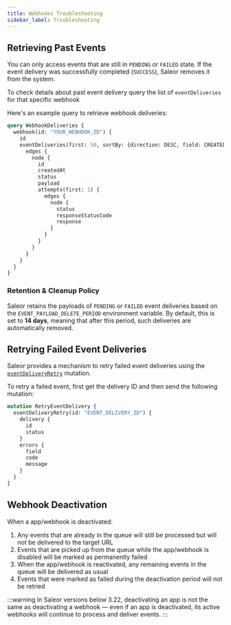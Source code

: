 ```yaml
---
title: Webhooks Troubleshooting
sidebar_label: Troubleshooting
---
```


## Retrieving Past Events

You can only access events that are still in `PENDING` or `FAILED` state. If the event delivery was successfully completed (`SUCCESS`), Saleor removes it from the system.

To check details about past event delivery query the list of `eventDeliveries` for that specific webhook

Here's an example query to retrieve webhook deliveries:

```graphql
query WebhookDeliveries {
  webhook(id: "YOUR_WEBHOOK_ID") {
    id
    eventDeliveries(first: 50, sortBy: {direction: DESC, field: CREATED_AT}) {
      edges {
        node {
          id
          createdAt
          status
          payload
          attempts(first: 1) {
            edges {
              node {
                status
                responseStatusCode
                response
              }
            }
          }
        }
      }
    }
  }
}
```

### Retention & Cleanup Policy
Saleor retains the payloads of `PENDING` or `FAILED` event deliveries based on the `EVENT_PAYLOAD_DELETE_PERIOD` environment variable. 
By default, this is set to **14 days**, meaning that after this period, such deliveries are automatically removed.

## Retrying Failed Event Deliveries

Saleor provides a mechanism to retry failed event deliveries using the [`eventDeliveryRetry`](/api-reference/webhooks/mutations/event-delivery-retry) mutation.

To retry a failed event, first get the delivery ID and then send the following mutation:

```graphql
mutation RetryEventDelivery {
  eventDeliveryRetry(id: "EVENT_DELIVERY_ID") {
    delivery {
      id
      status
    }
    errors {
      field
      code
      message
    }
  }
}
```

## Webhook Deactivation

When a app/webhook is deactivated:

1. Any events that are already in the queue will still be processed but will not be delivered to the target URL
2. Events that are picked up from the queue while the app/webhook is disabled will be marked as permanently failed
3. When the app/webhook is reactivated, any remaining events in the queue will be delivered as usual
4. Events that were marked as failed during the deactivation period will not be retried

:::warning
In Saleor versions below 3.22, deactivating an app is not the same as deactivating a webhook — even if an app is deactivated, 
its active webhooks will continue to process and deliver events.
:::
